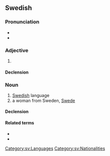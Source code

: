==Swedish==

===Pronunciation===
* {{IPA|sv|/²svɛnska/}}
* {{audio|sv|Sv-svenska.ogg|audio}}

===Adjective===
{{head|sv|adjective form}}

# {{sv-adj-form-abs-def+pl|svensk}}

====Declension====
{{sv-noun-unc-irreg-c|definitions=1}}

===Noun===
{{sv-noun|c}}

# [[Swedish]] language
# a woman from Sweden, [[Swede]]

====Declension====
{{sv-infl-noun-c-or|svensk|definitions=2}}

====Related terms====
* {{l|sv|fornsvenska}}
* {{l|sv|finlandssvenska}}

[[Category:sv:Languages]]
[[Category:sv:Nationalities]]